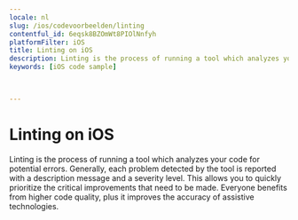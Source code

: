 ```yaml
---
locale: nl
slug: /ios/codevoorbeelden/linting
contentful_id: 6eqsk8BZOmWt8PIOlNnfyh
platformFilter: iOS
title: Linting on iOS
description: Linting is the process of running a tool which analyzes your code for potential errors.
keywords: [iOS code sample]


	
---
```


# Linting on iOS

Linting is the process of running a tool which analyzes your code for potential errors. Generally, each problem detected by the tool is reported with a description message and a severity level. This allows you to quickly prioritize the critical improvements that need to be made. Everyone benefits from higher code quality, plus it improves the accuracy of assistive technologies.

<CodeSample id="linting" locale="nl" platform="ios"/>